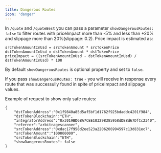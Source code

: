 ```yaml
---
title: Dangerous Routes
icon: 'danger'
---
```


In `/quote` and `/quoteBest` you can pass a parameter `showDangerousRoutes: false` to filter routes with priceImpact more than -5% and less than +20% and slippage more than 20%(slippage: 0.2). Price impact is estimated as:

```
srcTokenAmountInUsd = srcTokenAmount * srcTokenPrice
dstTokenAmountInUsd = dstTokenAmount * dstTokenPrice
priceImpact = ((srcTokenAmountInUsd - dstTokenAmountInUsd) / dstTokenAmountInUsd) * 100
```

By default `showDangerousRoutes` is optional property and set to `false`.

If you pass `showDangerousRoutes: true` - you will receive in response every route that was successully found in spite of priceImpact and slippage values.

Example of request to show only safe routes:

```
{
    "dstTokenAddress":"0x1f9840a85d5af5bf1d1762f925bdaddc4201f984",
    "dstTokenBlockchain":"ETH",
    "integratorAddress":"0x3019BD6BA7CEE183298385958dDE8d67DfCc2340",
    "referrer":"arbitragescanner",
    "srcTokenAddress":"0xdac17f958d2ee523a2206206994597c13d831ec7",
    "srcTokenAmount":"100000000",
    "srcTokenBlockchain":"ETH",
    "showDangerousRoutes": false
}
```